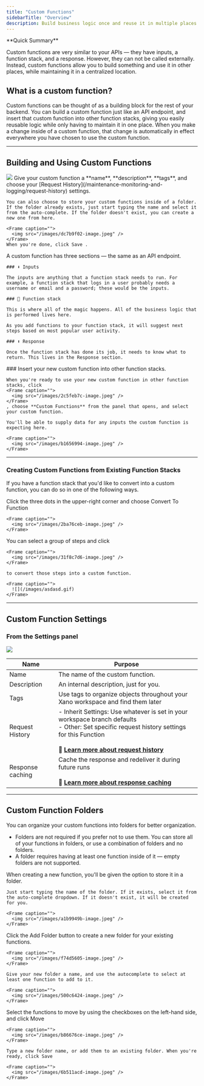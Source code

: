 ```yaml
---
title: "Custom Functions"
sidebarTitle: "Overview"
description: Build business logic once and reuse it in multiple places
---
```


<Info>
**Quick Summary**

Custom functions are very similar to your APIs — they have inputs, a function stack, and a response. However, they can not be called externally. Instead, custom functions allow you to build something and use it in other places, while maintaining it in a centralized location.

</Info>

## What is a custom function?

Custom functions can be thought of as a building block for the rest of your backend. You can build a custom function just like an API endpoint, and insert that custom function into other function stacks, giving you easily reusable logic while only having to maintain it in one place. When you make a change inside of a custom function, that change is automatically in effect everywhere you have chosen to use the custom function.

***

## Building and Using Custom Functions

<Steps>
  <Step title="Access your custom functions from the left-hand menu.">
    <Frame caption="">
      <img src="/images/1901edc6-image.jpeg" />
    </Frame>
  </Step>
  <Step title="Click + Add Function to create a new custom function.">
    Give your custom function a **name**, **description**, **tags**, and choose your [Request History](/maintenance-monitoring-and-logging/request-history) settings.

    You can also choose to store your custom functions inside of a folder. If the folder already exists, just start typing the name and select it from the auto-complete. If the folder doesn't exist, you can create a new one from here.

    <Frame caption="">
      <img src="/images/dc7b9f02-image.jpeg" />
    </Frame>
    When you're done, click Save .
  </Step>
  <Step title="Build your custom function">
    A custom function has three sections — the same as an API endpoint.

    ### ⬇️ Inputs

    The inputs are anything that a function stack needs to run. For example, a function stack that logs in a user probably needs a username or email and a password; these would be the inputs.

    ### 🔄 Function stack

    This is where all of the magic happens. All of the business logic that is performed lives here.

    As you add functions to your function stack, it will suggest next steps based on most popular user activity.

    ### ⬆️ Response

    Once the function stack has done its job, it needs to know what to return. This lives in the Response section.
  </Step>
  <Step title="Insert your new custom function into other function stacks.">
    ### Insert your new custom function into other function stacks.

    When you're ready to use your new custom function in other function stacks, click
    <Frame caption="">
      <img src="/images/2c5feb7c-image.jpeg" />
    </Frame>
    , choose **Custom Functions** from the panel that opens, and select your custom function.

    You'll be able to supply data for any inputs the custom function is expecting here.

    <Frame caption="">
      <img src="/images/b1656994-image.jpeg" />
    </Frame>
  </Step>
</Steps>

***

### Creating Custom Functions from Existing Function Stacks

If you have a function stack that you'd like to convert into a custom function, you can do so in one of the following ways.

<Steps>
  <Step title="Convert the entire stack">
    Click the three dots in the upper-right corner and choose Convert To Function

    <Frame caption="">
      <img src="/images/2ba76ceb-image.jpeg" />
    </Frame>
  </Step>
  <Step title="Select individual steps to convert to a function">
    You can select a group of steps and click

    <Frame caption="">
      <img src="/images/31f8c7d6-image.jpeg" />
    </Frame>

    to convert those steps into a custom function.

    <Frame caption="">
      ![](/images/asdasd.gif)
    </Frame>
  </Step>
</Steps>

***

## Custom Function Settings

### From the Settings panel

<Frame caption="">
  <img src="/images/1a9e6efc-image.jpeg" />
</Frame>

| Name             | Purpose                                                                                                                                                                                                                                                           |
| ---------------- | ----------------------------------------------------------------------------------------------------------------------------------------------------------------------------------------------------------------------------------------------------------------- |
| Name             | The name of the custom function.                                                                                                                                                                                                                                  |
| Description      | An internal description, just for you.                                                                                                                                                                                                                            |
| Tags             | Use tags to organize objects throughout your Xano workspace and find them later                                                                                                                                                                                   |
| Request History  | - Inherit Settings: Use whatever is set in your workspace branch defaults<br/>- Other: Set specific request history settings for this Function<br/><br/>📖 [**Learn more about request history**](/maintenance-monitoring-and-logging/request-history) |
| Response caching | Cache the response and redeliver it during future runs<br/><br/>📖 [**Learn more about response caching**](/the-function-stack/additional-features/response-caching)                                                                                                  |

***

## Custom Function Folders

You can organize your custom functions into folders for better organization.

* Folders are not required if you prefer not to use them. You can store all of your functions in folders, or use a combination of folders and no folders.
* A folder requires having at least one function inside of it — empty folders are not supported.

<Steps>
  <Step title="Creating New Functions">
    When creating a new function, you'll be given the option to store it in a folder.

    Just start typing the name of the folder. If it exists, select it from the auto-complete dropdown. If it doesn't exist, it will be created for you.

    <Frame caption="">
      <img src="/images/a1b9949b-image.jpeg" />
    </Frame>
  </Step>
  <Step title="Creating New Folders with Existing Functions">
    Click the Add Folder button to create a new folder for your existing functions.

    <Frame caption="">
      <img src="/images/f74d5605-image.jpeg" />
    </Frame>

    Give your new folder a name, and use the autocomplete to select at least one function to add to it.

    <Frame caption="">
      <img src="/images/500c6424-image.jpeg" />
    </Frame>
  </Step>
  <Step title="Moving Existing Functions into Folders">
    Select the functions to move by using the checkboxes on the left-hand side, and click Move

    <Frame caption="">
      <img src="/images/b86676ce-image.jpeg" />
    </Frame>

    Type a new folder name, or add them to an existing folder. When you're ready, click Save

    <Frame caption="">
      <img src="/images/6b511acd-image.jpeg" />
    </Frame>
  </Step>
</Steps>